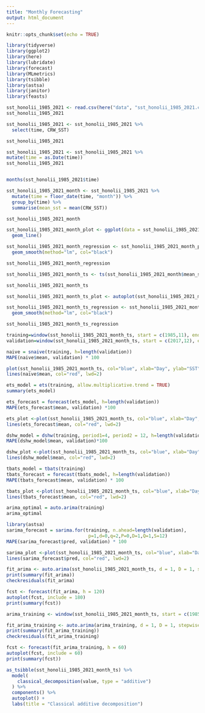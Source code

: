 ```yaml
---
title: "Monthly Forecasting"
output: html_document
---
```


```r
knitr::opts_chunk$set(echo = TRUE)
```

```r
library(tidyverse)
library(ggplot2)
library(here)
library(lubridate)
library(forecast)
library(MLmetrics)
library(tsibble)
library(astsa)
library(janitor)
library(feasts)
```

```r
sst_honolii_1985_2021 <- read.csv(here("data", "sst_honolii_1985_2021.csv" ))
sst_honolii_1985_2021
```
```r
sst_honolii_1985_2021 <- sst_honolii_1985_2021 %>% 
  select(time, CRW_SST)

sst_honolii_1985_2021
```


```r
sst_honolii_1985_2021 <- sst_honolii_1985_2021 %>%
mutate(time = as.Date(time))
sst_honolii_1985_2021
```

```r

```



```r
months(sst_honolii_1985_2021$time)
```


```r
sst_honolii_1985_2021_month <- sst_honolii_1985_2021 %>% 
  mutate(time = floor_date(time, "month")) %>% 
  group_by(time) %>% 
  summarise(mean_sst = mean(CRW_SST))

sst_honolii_1985_2021_month
```
```r

sst_honolii_1985_2021_month_plot <- ggplot(data = sst_honolii_1985_2021_month, aes(x = time, y = mean_sst)) +
  geom_line()

sst_honolii_1985_2021_month_regression <- sst_honolii_1985_2021_month_plot +
  geom_smooth(method="lm", col="black")

sst_honolii_1985_2021_month_regression

```

```r
sst_honolii_1985_2021_month_ts <- ts(sst_honolii_1985_2021_month$mean_sst, start = c(1985, 11), frequency = 12)

sst_honolii_1985_2021_month_ts
```


```r
sst_honolii_1985_2021_month_ts_plot <- autoplot(sst_honolii_1985_2021_month_ts)

sst_honolii_1985_2021_month_ts_regression <- sst_honolii_1985_2021_month_ts_plot +
  geom_smooth(method="lm", col="black")

sst_honolii_1985_2021_month_ts_regression
```

```r
training=window(sst_honolii_1985_2021_month_ts, start = c(1985,11), end = c(2017,11))
validation=window(sst_honolii_1985_2021_month_ts, start = c(2017,12), end = c(2021,10))
```

```r
naive = snaive(training, h=length(validation))
MAPE(naive$mean, validation) * 100
```

```r
plot(sst_honolii_1985_2021_month_ts, col="blue", xlab="Day", ylab="SST", main="Seasonal Naive Forecast", type='l')
lines(naive$mean, col="red", lwd=2)
```

```r
ets_model = ets(training, allow.multiplicative.trend = TRUE)
summary(ets_model)

ets_forecast = forecast(ets_model, h=length(validation))
MAPE(ets_forecast$mean, validation) *100

ets_plot <-plot(sst_honolii_1985_2021_month_ts, col="blue", xlab="Day", ylab="SST", main="Seasonal Naive Forecast", type='l')
lines(ets_forecast$mean, col="red", lwd=2)
```






```r
dshw_model = dshw(training, period1=4, period2 = 12, h=length(validation))
MAPE(dshw_model$mean, validation)*100

dshw_plot <-plot(sst_honolii_1985_2021_month_ts, col="blue", xlab="Day", ylab="SST", main="DSHW Forecast", type='l')
lines(dshw_model$mean, col="red", lwd=2)
```


```r
tbats_model = tbats(training)
tbats_forecast = forecast(tbats_model, h=length(validation))
MAPE(tbats_forecast$mean, validation) * 100

tbats_plot <-plot(sst_honolii_1985_2021_month_ts, col="blue", xlab="Day", ylab="SST", main="Seasonal Naive Forecast", type='l')
lines(tbats_forecast$mean, col="red", lwd=2)
```

```r
arima_optimal = auto.arima(training)
arima_optimal
```


```r
library(astsa)
sarima_forecast = sarima.for(training, n.ahead=length(validation),
                              p=1,d=0,q=2,P=0,D=1,Q=1,S=12)
MAPE(sarima_forecast$pred, validation) * 100

sarima_plot <-plot(sst_honolii_1985_2021_month_ts, col="blue", xlab="Day", ylab="SST", main="Seasonal Naive Forecast", type='l')
lines(sarima_forecast$pred, col="red", lwd=2)
```


```r
fit_arima <- auto.arima(sst_honolii_1985_2021_month_ts, d = 1, D = 1, stepwise = FALSE, approximation = FALSE, trace = TRUE)
print(summary(fit_arima))
checkresiduals(fit_arima)
```

```r
fcst <- forecast(fit_arima, h = 120)
autoplot(fcst, include = 180)
print(summary(fcst))
```


```r
arima_training <- window(sst_honolii_1985_2021_month_ts, start = c(1985,11), end = c(2021,11))

fit_arima_training <- auto.arima(arima_training, d = 1, D = 1, stepwise = FALSE, approximation = FALSE, trace = TRUE)
print(summary(fit_arima_training))
checkresiduals(fit_arima_training)
```


```r
fcst <- forecast(fit_arima_training, h = 60)
autoplot(fcst, include = 60)
print(summary(fcst))
```


```r
as_tsibble(sst_honolii_1985_2021_month_ts) %>%
  model(
    classical_decomposition(value, type = "additive")
  ) %>%
  components() %>%
  autoplot() +
  labs(title = "Classical additive decomposition")
```

